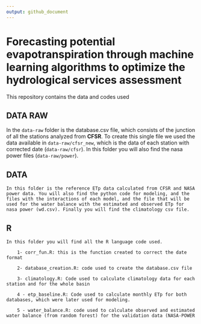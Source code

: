 ```yaml
---
output: github_document
---
```


# **Forecasting potential evapotranspiration through machine learning algorithms to optimize the hydrological services assessment**


This repository contains the data and codes used

## **DATA RAW** 

  In the `data-raw` folder is the database.csv file, which consists of the junction of all the stations analyzed from **CFSR**. To create this single file we used the data available in `data-raw/cfsr_new`, which is the data of each station with corrected date (`data-raw/cfsr`). In this folder you will also find the nasa power files (`data-raw/power`).

## **DATA**

	In this folder is the reference ETp data calculated from CFSR and NASA power data. You will also find the python code for modeling, and the files with the interactions of each model, and the file that will be used for the water balance with the estimated and observed ETp for nasa power (wd.csv). Finally you will find the climatology csv file.

## **R** 

	In this folder you will find all the R language code used.

		1- corr_fun.R: this is the function created to correct the date format 

		2- database_creation.R: code used to create the database.csv file

		3- climatology.R: Code used to calculate climatology data for each station and for the whole basin

		4 - etp_baseline.R: Code used to calculate monthly ETp for both databases, which were later used for modeling. 

		5 - water_balance.R: code used to calculate observed and estimated water balance (from random forest) for the validation data (NASA-POWER 
